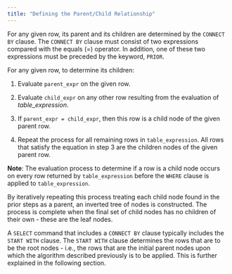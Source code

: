 ```yaml
---
title: "Defining the Parent/Child Relationship"
---
```


<div id="defining_the_parent_child_relationship" class="registered_link"></div>

For any given row, its parent and its children are determined by the `CONNECT BY` clause. The `CONNECT BY` clause must consist of two expressions compared with the equals (=) operator. In addition, one of these two expressions must be preceded by the keyword, `PRIOR`.

For any given row, to determine its children:

1.  Evaluate `parent_expr` on the given row.

2.  Evaluate `child_expr` on any other row resulting from the evaluation of *table_expression*.

3.  If `parent_expr = child_expr`, then this row is a child node of the given parent row.

4.  Repeat the process for all remaining rows in `table_expression`. All rows that satisfy the equation in step 3 are the children nodes of the given parent row.

**Note**: The evaluation process to determine if a row is a child node occurs on every row returned by `table_expression` before the `WHERE` clause is applied to `table_expression`.

By iteratively repeating this process treating each child node found in the prior steps as a parent, an inverted tree of nodes is constructed. The process is complete when the final set of child nodes has no children of their own - these are the leaf nodes.

A `SELECT` command that includes a `CONNECT BY` clause typically includes the `START WITH` clause. The `START WITH` clause determines the rows that are to be the root nodes - i.e., the rows that are the initial parent nodes upon which the algorithm described previously is to be applied. This is further explained in the following section.
